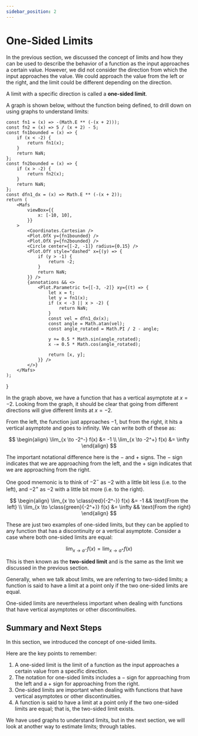 ```yaml
---
sidebar_position: 2
---
```



# One-Sided Limits

In the previous section, we discussed the concept of limits and how they can be used to describe the behavior of a function as the input approaches a certain value.
However, we did not consider the direction from which the input approaches the value.
We could approach the value from the left or the right, and the limit could be different depending on the direction.

A limit with a specific direction is called a **one-sided limit**.

A graph is shown below, without the function being defined, to drill down on using graphs to understand limits:

    const fn1 = (x) => -(Math.E ** (-(x + 2)));
    const fn2 = (x) => 5 / (x + 2) - 5;
    const fn1bounded = (x) => {
        if (x < -2) {
            return fn1(x);
        }
        return NaN;
    };
    const fn2bounded = (x) => {
        if (x > -2) {
            return fn2(x);
        }
        return NaN;
    };
    const dfn1_dx = (x) => Math.E ** (-(x + 2));
    return (
        <Mafs
            viewBox={{
                x: [-10, 10],
            }}
        >
            <Coordinates.Cartesian />
            <Plot.OfX y={fn1bounded} />
            <Plot.OfX y={fn2bounded} />
            <Circle center={[-2, -1]} radius={0.15} />
            <Plot.OfY style="dashed" x={(y) => {
                if (y > -1) {
                    return -2;
                }
                return NaN;
            }} />
            {annotations && <>
                <Plot.Parametric t={[-3, -2]} xy={(t) => {
                    let x = t;
                    let y = fn1(x);
                    if (x < -3 || x > -2) {
                        return NaN;
                    }
                    const vel = dfn1_dx(x);
                    const angle = Math.atan(vel);
                    const angle_rotated = Math.PI / 2 - angle;

                    y += 0.5 * Math.sin(angle_rotated);
                    x -= 0.5 * Math.cos(angle_rotated);

                    return [x, y];
                }} />
            </>}
        </Mafs>
    );

}

<OSL1 />

In the graph above, we have a function that has a vertical asymptote at $x = -2$.
Looking from the graph, it should be clear that going from different directions will give different limits at $x = -2$.

From the left, the function just approaches $-1$, but from the right, it hits a vertical asymptote and goes to infinity.
We can write both of these as:

$$
\begin{align}
\lim_{x \to -2^-} f(x) &= -1 \\
\lim_{x \to -2^+} f(x) &= \infty
\end{align}
$$

The important notational difference here is the $-$ and $+$ signs. The $-$ sign indicates that we are approaching from the left, and the $+$ sign indicates that we are approaching from the right.

One good mnemonic is to think of $-2^-$ as $-2$ with a little bit less (i.e. to the left), and $-2^+$ as $-2$ with a little bit more (i.e. to the right).

$$
\begin{align}
\lim_{x \to \class{red}{-2^-}} f(x) &= -1 && \text{From the left} \\
\lim_{x \to \class{green}{-2^+}} f(x) &= \infty && \text{From the right}
\end{align}
$$

These are just two examples of one-sided limits, but they can be applied to any function that has a discontinuity or a vertical asymptote.
Consider a case where both one-sided limits are equal:

$$
\begin{equation}
\lim_{x \to a^-} f(x) = \lim_{x \to a^+} f(x)
\end{equation}
$$

This is then known as the **two-sided limit** and is the same as the limit we discussed in the previous section.

Generally, when we talk about limits, we are referring to two-sided limits; a function is said to have a limit at a point only if the two one-sided limits are equal.

One-sided limits are nevertheless important when dealing with functions that have vertical asymptotes or other discontinuities.

## Summary and Next Steps

In this section, we introduced the concept of one-sided limits.

Here are the key points to remember:

1. A one-sided limit is the limit of a function as the input approaches a certain value from a specific direction.
2. The notation for one-sided limits includes a $-$ sign for approaching from the left and a $+$ sign for approaching from the right.
3. One-sided limits are important when dealing with functions that have vertical asymptotes or other discontinuities.
4. A function is said to have a limit at a point only if the two one-sided limits are equal; that is, the two-sided limit exists.

We have used graphs to understand limits, but in the next section, we will look at another way to estimate limits; through tables.
